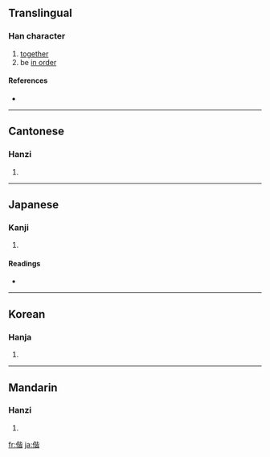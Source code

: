 ==Translingual==

===Han character===
{{Han char|rn=9|rad=人|as=09|sn=11|four=2126<sub>1</sub>|canj=人心心日 (OPPA)}}

# [[together]]
# be [[in order]]

====References====
* {{Han ref|kx=0110.230|dkj=00855|dj=0236.070|hdz=10188.120|uh=5055|ud=20565|bh=B0BA|bd=45242}}

----

==Cantonese==

===Hanzi===
{{yue-hanzi|jyut=|y=gaai1}}

# {{defn|Cantonese}}

----

==Japanese==

===Kanji===
{{ja-kanji|grade=|rs=人09}}

# {{defn|Japanese}}

====Readings====
* {{ja-readings|on=[[かい]] (kai)|kun=[[ともに]] (tomoni)}}

----

==Korean==

===Hanja===
{{ko-hanja|hangeul=[[해]], [[혜]]|rv=hae, hye|mr=hae, hye}}

# {{defn|Korean}}

----

==Mandarin==

===Hanzi===
{{cmn-hanzi|pin=[[xié]] ([[xie2]])|wg=hsieh<sup>2</sup>}}

# {{defn|Mandarin}}

[[fr:偕]]
[[ja:偕]]